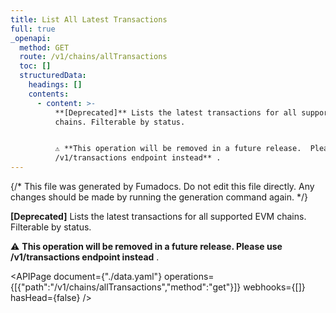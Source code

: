 ```yaml
---
title: List All Latest Transactions
full: true
_openapi:
  method: GET
  route: /v1/chains/allTransactions
  toc: []
  structuredData:
    headings: []
    contents:
      - content: >-
          **[Deprecated]** Lists the latest transactions for all supported EVM
          chains. Filterable by status.


          ⚠️ **This operation will be removed in a future release.  Please use
          /v1/transactions endpoint instead** .
---
```


{/* This file was generated by Fumadocs. Do not edit this file directly. Any changes should be made by running the generation command again. */}

**[Deprecated]** Lists the latest transactions for all supported EVM chains. Filterable by status.

⚠️ **This operation will be removed in a future release.  Please use /v1/transactions endpoint instead** .

<APIPage document={"./data.yaml"} operations={[{"path":"/v1/chains/allTransactions","method":"get"}]} webhooks={[]} hasHead={false} />